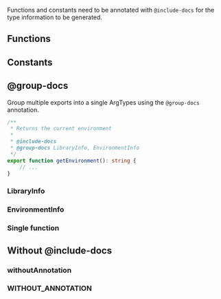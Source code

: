 
<Meta title="TypeScript/Functions and constants" />

Functions and constants need to be annotated with `@include-docs` for the type information to be generated.

## Functions

<ArgTypes of="isNumber" />

<ArgTypes of="isString" />

## Constants

<ArgTypes of="IS_STANDALONE" />

## @group-docs

Group multiple exports into a single ArgTypes using the `@group-docs` annotation.

```typescript
/**
 * Returns the current environment
 *
 * @include-docs
 * @group-docs LibraryInfo, EnvironmentInfo
 */
export function getEnvironment(): string {
	// ...
}
```

### LibraryInfo

<ArgTypes of="LibraryInfo" />

### EnvironmentInfo

<ArgTypes of="EnvironmentInfo" />

### Single function

<ArgTypes of="getEnvironment" />

## Without @include-docs

### withoutAnnotation

<ArgTypes of="withoutAnnotation" />

### WITHOUT_ANNOTATION

<ArgTypes of="WITHOUT_ANNOTATION" />
